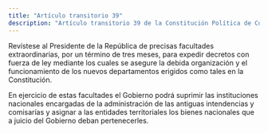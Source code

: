 ```yaml
---
title: "Artículo transitorio 39"
description: "Artículo transitorio 39 de la Constitución Política de Colombia"
---
```


Revístese al Presidente de la República de precisas facultades extraordinarias, por un término de tres meses, para expedir decretos con fuerza de ley mediante los cuales se asegure la debida organización y el funcionamiento de los nuevos departamentos erigidos como tales en la Constitución.

En ejercicio de estas facultades el Gobierno podrá suprimir las instituciones nacionales encargadas de la administración de las antiguas intendencias y comisarías y asignar a las entidades territoriales los bienes nacionales que a juicio del Gobierno deban pertenecerles.
